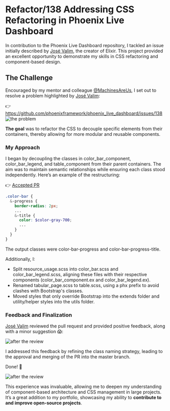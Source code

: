 # Refactor/138 Addressing CSS Refactoring in Phoenix Live Dashboard
In contribution to the Phoenix Live Dashboard repository, I tackled an issue initially described by [José Valim](https://x.com/josevalim), the creator of Elixir. This project provided an excellent opportunity to demonstrate my skills in CSS refactoring and component-based design.


## The Challenge

Encouraged by my mentor and colleague [@MachinesAreUs](https://x.com/MachinesAreUs), I set out to resolve a problem highlighted by [José Valim](https://x.com/josevalim):

👉 https://github.com/phoenixframework/phoenix_live_dashboard/issues/138
![the problem](/images/works/work-1-problem.png)

**The goal** was to refactor the CSS to decouple specific elements from their containers, thereby allowing for more modular and reusable components.

### My Approach

I began by decoupling the classes in color_bar_component, color_bar_legend, and table_component from their parent containers. The aim was to maintain semantic relationships while ensuring each class stood independently. Here’s an example of the restructuring:

👉 [Accepted PR](https://github.com/phoenixframework/phoenix_live_dashboard/pull/227)

```scss
.color-bar {
  &-progress {
    border-radius: 2px;
    ...
    &-title {
      color: $color-gray-700;
      ...
    }
  }
}
```
The output classes were color-bar-progress and color-bar-progress-title.

Additionally, I:

* Split resource_usage.scss into color_bar.scss and color_bar_legend.scss, aligning these files with their respective components (color_bar_component.ex and color_bar_legend.ex).
* Renamed tabular_page.scss to table.scss, using a phx prefix to avoid clashes with Bootstrap's classes.
* Moved styles that only override Bootstrap into the extends folder and utility/helper styles into the utils folder.

### Feedback and Finalization

[José Valim](https://x.com/josevalim) reviewed the pull request and provided positive feedback, along with a minor suggestion 😱:


![after the review](/images/works/work-1-problem2.png)

I addressed this feedback by refining the class naming strategy, leading to the approval and merging of the PR into the master branch.

Done! 🎉

![after the review](/images/works/work-1-final.png)

This experience was invaluable, allowing me to deepen my understanding of component-based architecture and CSS management in large projects. It’s a great addition to my portfolio, showcasing my ability to **contribute to and improve open-source projects**.
